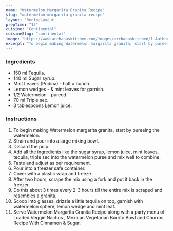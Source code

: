 ---
name: "Watermelon Margarita Granita Recipe"
slug: "watermelon-margarita-granita-recipe"
layout: 'RecipeLayout'
prepTime: "15"
cuisine: "Continental"
cuisineSlug: "continental"
image: "https://www.archanaskitchen.com/images/archanaskitchen/1-Author/Swayampurna_Mishra/watermelon_margarita_granita.jpg"
excerpt: "To begin making Watermelon margarita granita, start by pureeing the watermelon"
---

### Ingredients

- 150 ml Tequila.
- 140 ml Sugar syrup.
- Mint Leaves (Pudina) - half a bunch.
- Lemon wedges - & mint leaves for garnish.
- 1/2 Watermelon - pureed.
- 70 ml Triple sec.
- 3 tablespoons Lemon juice.

### Instructions

1. To begin making Watermelon margarita granita, start by pureeing the watermelon.
1. Strain and pour into a large mixing bowl.
1.  Discard the pulp.
1. Add all the ingredients like the sugar syrup, lemon juice, mint leaves, tequila, triple sec into the watermelon puree and mix well to combine.
1. Taste and adjust as per requirement.
1. Pour into a freezer safe container.
1. Cover with a plastic wrap and freeze.
1. After two hours, scrape the mix using a fork and put it back in the freezer.
1. Do this about 3 times every 2-3 hours till the entire mix is scraped and resembles a granita.
1. Scoop into glasses, drizzle a little tequila on top, garnish with watermelon sphere, lemon wedge and mint leaf.
1. Serve Watermelon Margarita Granita Recipe along with a party menu of Loaded Veggie Nachos , Mexican Vegetarian Burrito Bowl and Churros Recipe With Cinnamon & Sugar.

